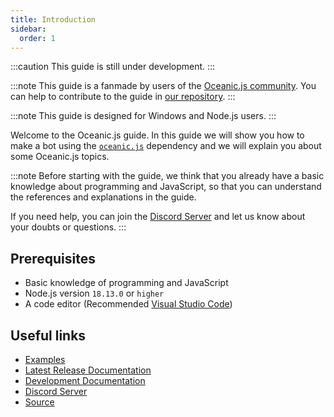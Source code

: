 ```yaml
---
title: Introduction
sidebar:
  order: 1
---
```


:::caution
This guide is still under development.
:::

:::note
This guide is a fanmade by users of the [Oceanic.js community](https://discord.gg/xZ4AhdYrf9). You can help to contribute to the guide in [our repository](https://github.com/FancyStudioTeam/OceanicJSGuide).
:::

:::note
This guide is designed for Windows and Node.js users.
:::

Welcome to the Oceanic.js guide. In this guide we will show you how to make a bot using the [`oceanic.js`](https://oceanic.ws/) dependency and we will explain you about some Oceanic.js topics.

:::note
Before starting with the guide, we think that you already have a basic knowledge about programming and JavaScript, so that you can understand the references and explanations in the guide.

If you need help, you can join the [Discord Server](https://discord.gg/xZ4AhdYrf9) and let us know about your doubts or questions.
:::

## Prerequisites

- Basic knowledge of programming and JavaScript
- Node.js version `18.13.0` or `higher`
- A code editor (Recommended [Visual Studio Code](https://code.visualstudio.com/))

## Useful links

- [Examples](https://github.com/OceanicJS/Oceanic/tree/dev/examples)
- [Latest Release Documentation](https://docs.oceanic.ws/latest)
- [Development Documentation](https://docs.oceanic.ws/dev)
- [Discord Server](https://discord.gg/xZ4AhdYrf9)
- [Source](https://github.com/OceanicJS/Oceanic)
